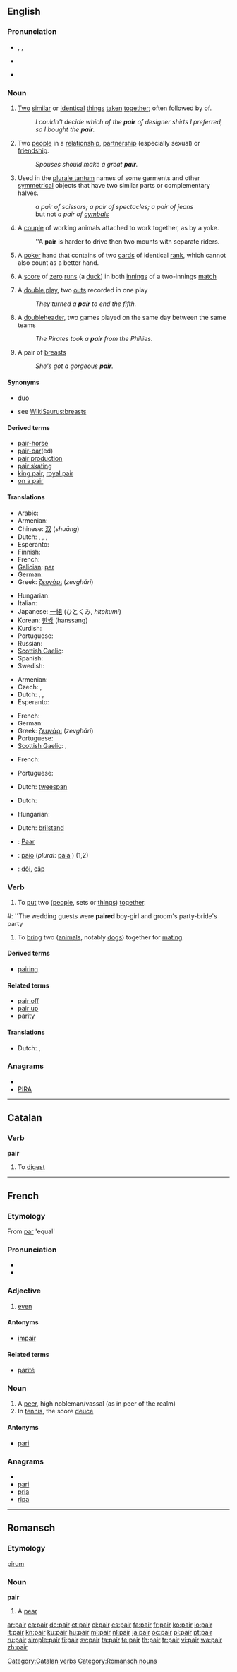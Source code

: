 ==English==

===Pronunciation===
* {{enPR|pâr}}, {{IPA|/peə(r)/}}, {{SAMPA|/pe@(r)/}}
* {{audio|en-us-pair.ogg|Audio (US)}}
*: {{rhymes|ɛə(r)}}
* {{homophones|pare|pear}}

===Noun===
{{en-noun|pl2=pair}}

# [[two|Two]] [[similar]] or [[identical]] [[thing]]s [[taken]] [[together]]; often followed by of.
#: ''I couldn't decide which of the '''pair''' of designer shirts I preferred, so I bought the '''pair'''.''
# Two [[people]] in a [[relationship]], [[partnership]] (especially sexual) or [[friendship]].
#: ''Spouses should make a great '''pair'''.''
# Used in the [[plurale tantum]] names of some garments and other [[symmetrical]] objects that have two similar parts or complementary halves.
#: ''a pair of scissors; a pair of spectacles; a pair of jeans''
#: but not ''a pair of [[cymbals]]''
# A [[couple]] of working animals attached to work together, as by a yoke.
#: ''A '''pair''' is harder to drive then two mounts with separate riders.
# {{cards}} A [[poker]] hand that contains of two [[card]]s of identical [[rank]], which cannot also count as a better hand.
# {{cricket}} A [[score]] of [[zero]] [[run]]s (a [[duck]]) in both [[innings]] of a two-innings [[match]]
# {{baseball|informal}} A [[double play]], two [[out]]s recorded in one play
#: ''They turned a '''pair''' to end the fifth.''
# {{baseball|informal}} A [[doubleheader]], two games played on the same day between the same teams
#: ''The Pirates took a '''pair''' from the Phillies.''
# {{slang}} A pair of [[breast]]s
#: ''She's got a gorgeous '''pair'''.''

====Synonyms====
* [[duo]]
* {{sense|pair of breasts}} see [[WikiSaurus:breasts]]

====Derived terms====
* [[pair-horse]]
* [[pair-oar]](ed)
* [[pair production]]
* [[pair skating]]
* [[king pair]], [[royal pair]]
* [[on a pair]]

====Translations====
{{trans-top|two similar or identical things}}
* Arabic: {{Arab|[[زوج]]}} {{IPAchar|(zauj)}} {{m}}
* Armenian: {{t-|hy|զույգ|tr=''zuyg''}}
* Chinese: [[双]] (''shuāng'')
* Dutch: {{t+|nl|paar|n}}, {{t-|nl|koppel|n}}, {{t+|nl|duo|n}}, {{t-|nl|tweetal|n}}
* Esperanto: {{t-|eo|paro|xs=Esperanto}}
* Finnish: {{t+|fi|pari}}
* French: {{t+|fr|paire|f}}
* [[Galician]]: [[par]] {{m}}
* German: {{t+|de|Paar|n}}
* Greek: [[ζευγάρι]] (''zevghári'') {{n}}
{{trans-mid}}
* Hungarian: {{t+|hu|pár}}
* Italian: {{t+|it|paio|m}}
* Japanese: [[一組]] (ひとくみ, ''hitokumi'')
* Korean: [[한쌍]] (hanssang)
* Kurdish: {{ku-Arab|[[جووت]]}}
* Portuguese: {{t+|pt|par|m}}
* Russian: {{t+|ru|пара|f|tr=pára}}
* [[Scottish Gaelic]]: {{t-|gd|càraid|f|xs=Scottish Gaelic}}
* Spanish: {{t+|es|par|m}}
* Swedish: {{t+|sv|par|n}}
{{trans-bottom}}

{{trans-top|two people in some relationship}}
* Armenian: {{t-|hy|զույգ|tr=''zuyg''}}
* Czech: {{t-|cs|dvojice|f}}, {{t+|cs|pár|m}}
* Dutch: {{t+|nl|paar|n}}, {{t-|nl|koppel|n}}, {{t+|nl|stel|n}}
* Esperanto: {{t-|eo|duopo|xs=Esperanto}}
{{trans-mid}}
* French: {{t+|fr|paire|f}}
* German: {{t+|de|Paar|n}}
* Greek: [[ζευγάρι]] (''zevghári'') {{n}}
* Portuguese: {{t+|pt|par|m}}
* [[Scottish Gaelic]]: {{t-|gd|càraid|f|xs=Scottish Gaelic}},  {{t-|gd|dithis|f|xs=Scottish Gaelic}}
{{trans-bottom}}

{{trans-top|used in the names of some objects having two identical/complementary halves}}
* French: {{t+|fr|paire|f}}
{{trans-mid}}
* Portuguese: {{t+|pt|par|m}}
{{trans-bottom}}

{{trans-top|A couple of working animals attached to work together}}
* Dutch: [[tweespan]] {{n}}
{{trans-mid}}
{{trans-bottom}}

{{trans-top|Cards hand}}
* Dutch: {{t+|nl|paar|n}}
{{trans-mid}}
* Hungarian: {{t+|hu|pár}}
{{trans-bottom}}

{{trans-top|Cricket score}}
* Dutch: [[brilstand]] {{n}}
{{trans-mid}}
{{trans-bottom}}

{{checktrans}}
* {{ttbc|German}}: [[Paar]] {{n}}
* {{ttbc|Italian}}: [[paio]] {{m}} (''plural'': [[paia]] {{f}}) (1,2)
* {{ttbc|Vietnamese}}: [[đôi]], [[cặp]]

===Verb===
{{en-verb}}

# {{transitive}} To [[put]] two ([[people]], sets or [[things]]) [[together]].
<!-- this is "pair off": # To find a partner for. / To separate a [[group]] into sets of two.-->
#: ''The wedding guests were '''paired''' boy-girl and groom's party-bride's party
# {{transitive}} To [[bring]] two ([[animal]]s, notably [[dog]]s) together for [[mating]].

====Derived terms====
* [[pairing]]

====Related terms====
* [[pair off]]
* [[pair up]]
* [[parity]]

====Translations====
* Dutch: {{t+|nl|paren}}, {{t-|nl|koppelen}}

===Anagrams===
* {{alphagram|aipr}}
* [[PIRA#English|PIRA]]

----

==Catalan==

===Verb===
'''pair'''

# To [[digest]]

[[Category:Catalan verbs]]

----

==French==

===Etymology===
From {{etyl|la|fr}} [[par]] 'equal'

===Pronunciation===
* {{audio|Fr-pair.ogg|audio}}
* {{IPA|/pɛʁ/|lang=fr}}

===Adjective===
{{fr-adj}}

# {{context|number|lang=fr}} [[even]]

====Antonyms====
* [[impair]]

====Related terms====
* [[parité]]

===Noun===
{{fr-noun|m}}

# A [[peer]], high nobleman/vassal (as in peer of the realm)
# In [[tennis]], the score [[deuce]]

====Antonyms====
* [[pari]] {{m}}

===Anagrams===
* {{alphagram|aipr}}
* [[pari#French|pari]]
* [[pria#French|pria]]
* [[ripa#French|ripa]]

----

==Romansch==

===Etymology===
{{etyl|la|rm}} [[pirum]]

===Noun===
'''pair'''

# A [[pear]]

[[Category:Romansch nouns]]

[[ar:pair]]
[[ca:pair]]
[[de:pair]]
[[et:pair]]
[[el:pair]]
[[es:pair]]
[[fa:pair]]
[[fr:pair]]
[[ko:pair]]
[[io:pair]]
[[it:pair]]
[[kn:pair]]
[[ku:pair]]
[[hu:pair]]
[[ml:pair]]
[[nl:pair]]
[[ja:pair]]
[[oc:pair]]
[[pl:pair]]
[[pt:pair]]
[[ru:pair]]
[[simple:pair]]
[[fi:pair]]
[[sv:pair]]
[[ta:pair]]
[[te:pair]]
[[th:pair]]
[[tr:pair]]
[[vi:pair]]
[[wa:pair]]
[[zh:pair]]